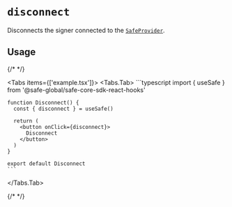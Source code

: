 
# `disconnect`

Disconnects the signer connected to the [`SafeProvider`](../safeprovider.mdx).

## Usage

{/* <!-- vale off --> */}

<Tabs items={['example.tsx']}>
  <Tabs.Tab>
    ```typescript
    import { useSafe } from '@safe-global/safe-core-sdk-react-hooks'

    function Disconnect() {
      const { disconnect } = useSafe()

      return (
        <button onClick={disconnect}>
          Disconnect
        </button>
      )
    }

    export default Disconnect
    ```
  </Tabs.Tab>
</Tabs>

{/* <!-- vale on --> */}
